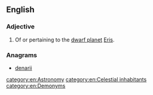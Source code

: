==English==

===Adjective===
{{en-adj}}

# Of or pertaining to the [[dwarf planet]] [[Eris]].

===Anagrams===
* [[denarii#English|denarii]]

[[category:en:Astronomy]]
[[category:en:Celestial inhabitants]]
[[category:en:Demonyms]]